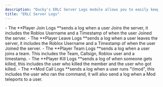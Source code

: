 ```yaml
---
description: "Ducky's ERLC Server Logs module allows you to easily keep track of in-game activity, with a simple setup and fully customizable messages."
title: "ERLC Server Logs"
---
```


<Steps>
  <Step title="Player Join Logs:" titleSize="h2">
    - The **Player Join Logs **sends a log when a user Joins the server, it includes the Roblox Username and a Timestamp of when the user Joined the server. 
  </Step>
  <Step title=" Player Leave Logs:" titleSize="h2">
    - The **Player Leave Logs **sends a log when a user leaves the server, it includes the Roblox Username and a Timestamp of when the user Joined the server. 
  </Step>
  <Step title="Player Team Logs:" titleSize="h2">
    - The **Player Team Logs **sends a log when a user joins a team. This includes the Team, Callsign, Roblox user and a timestamp.
  </Step>
  <Step title="Player Kill Logs:" titleSize="h2">
    - The **Player Kill Logs **sends a log of when someone gets killed, this includes the user who killed the member and the user who got killed.
  </Step>
  <Step title="Modcall Logs: N/A" titleSize="h2">
    - The **Mod Call Logs **sends a log when a user runs "\!mod", this includes the user who ran the command, it will also send a log when a Mod teleports to a user.
  </Step>
</Steps>